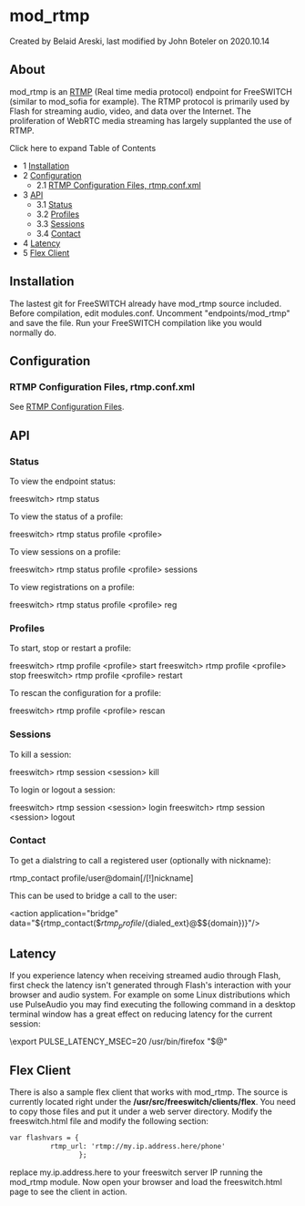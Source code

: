 
# mod_rtmp 

 Created by  Belaid Areski, last modified by  John Boteler on 2020.10.14

## About

mod\_rtmp is an [RTMP](http://en.wikipedia.org/wiki/Real%5FTime%5FMessaging%5FProtocol) (Real time media protocol) endpoint for FreeSWITCH (similar to mod\_sofia for example). The RTMP protocol is primarily used by Flash for streaming audio, video, and data over the Internet. The proliferation of WebRTC media streaming has largely supplanted the use of RTMP.

  
Click here to expand Table of Contents

* 1 [Installation](#installation)
* 2 [Configuration](#configuration)  
   * 2.1 [RTMP Configuration Files, rtmp.conf.xml](#rtmp-configuration-files-rtmpconfxml)
* 3 [API](#api)  
   * 3.1 [Status](#status)  
   * 3.2 [Profiles](#profiles)  
   * 3.3 [Sessions](#sessions)  
   * 3.4 [Contact](#contact)
* 4 [Latency](#latency)
* 5 [Flex Client](#flex-client)

## Installation

The lastest git for FreeSWITCH already have mod\_rtmp source included. Before compilation, edit modules.conf. Uncomment "endpoints/mod\_rtmp" and save the file. Run your FreeSWITCH compilation like you would normally do.

## Configuration

### RTMP Configuration Files, rtmp.conf.xml

See [RTMP Configuration Files](../Signalling/RTMP-Configuration-Files_13173533.mdx#context).

## API

### Status

To view the endpoint status:

freeswitch> rtmp status

To view the status of a profile:

freeswitch> rtmp status profile &lt;profile>

To view sessions on a profile:

freeswitch> rtmp status profile &lt;profile> sessions

To view registrations on a profile:

freeswitch> rtmp status profile &lt;profile> reg

### Profiles

To start, stop or restart a profile:

freeswitch> rtmp profile &lt;profile> start
freeswitch> rtmp profile &lt;profile> stop
freeswitch> rtmp profile &lt;profile> restart

To rescan the configuration for a profile:

freeswitch> rtmp profile &lt;profile> rescan

### Sessions

To kill a session:

freeswitch> rtmp session &lt;session> kill

To login or logout a session:

freeswitch> rtmp session &lt;session> login
freeswitch> rtmp session &lt;session> logout

### Contact

To get a dialstring to call a registered user (optionally with nickname):

rtmp_contact profile/user@domain[/[!]nickname]

This can be used to bridge a call to the user:

&lt;action application="bridge" data="${rtmp_contact($${rtmp_profile}/${dialed_ext}@$${domain})}"/>

## Latency

If you experience latency when receiving streamed audio through Flash, first check the latency isn't generated through Flash's interaction with your browser and audio system. For example on some Linux distributions which use PulseAudio you may find executing the following command in a desktop terminal window has a great effect on reducing latency for the current session:

\export PULSE_LATENCY_MSEC=20
/usr/bin/firefox "$@"

## Flex Client

There is also a sample flex client that works with mod\_rtmp. The source is currently located right under the **/usr/src/freeswitch/clients/flex**. You need to copy those files and put it under a web server directory. Modify the freeswitch.html file and modify the following section:

```xml
var flashvars = { 
          rtmp_url: 'rtmp://my.ip.address.here/phone'
                 };
```

replace my.ip.address.here to your freeswitch server IP running the mod\_rtmp module. Now open your browser and load the freeswitch.html page to see the client in action.


